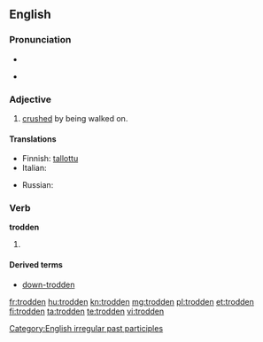 ==English==

===Pronunciation===
* {{IPA|/ˈtɻɔdən/}}
* {{audio|En-us-trodden.ogg|Audio (US)}}
*: {{rhymes|ɒdən}}

===Adjective===
{{en-adj}}

# [[crushed]] by being walked on.

====Translations====
{{trans-top|crushed by being walked on}}
* Finnish: [[tallottu]]
* Italian: {{t-|it|calpestato}}
{{trans-mid}}
* Russian: {{t|ru|раздавлен}}
{{trans-bottom}}

===Verb===
'''trodden'''

# {{past participle of|[[tread]]}}

====Derived terms====
* [[down-trodden]]

[[Category:English irregular past participles]]

[[fr:trodden]]
[[hu:trodden]]
[[kn:trodden]]
[[mg:trodden]]
[[pl:trodden]]
[[et:trodden]]
[[fi:trodden]]
[[ta:trodden]]
[[te:trodden]]
[[vi:trodden]]